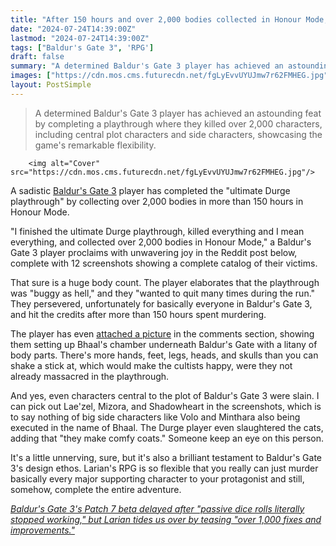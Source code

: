 ```yaml
---
title: "After 150 hours and over 2,000 bodies collected in Honour Mode, the sanest Baldur's Gate 3 fan crowns the 'ultimate Durge playthrough'"
date: "2024-07-24T14:39:00Z"
lastmod: "2024-07-24T14:39:00Z"
tags: ["Baldur's Gate 3", 'RPG']
draft: false
summary: "A determined Baldur's Gate 3 player has achieved an astounding feat by completing a playthrough where they killed over 2,000 characters, including central plot characters and side characters, showcasing the game's remarkable flexibility."
images: ["https://cdn.mos.cms.futurecdn.net/fgLyEvvUYUJmw7r62FMHEG.jpg"]
layout: PostSimple
---
```

> A determined Baldur's Gate 3 player has achieved an astounding feat by completing a playthrough where they killed over 2,000 characters, including central plot characters and side characters, showcasing the game's remarkable flexibility.


        <img alt="Cover" src="https://cdn.mos.cms.futurecdn.net/fgLyEvvUYUJmw7r62FMHEG.jpg"/>
        
A sadistic [Baldur's Gate 3](https://www.gamesradar.com/baldurs-gate-3-guide/) player has completed the "ultimate Durge playthrough" by collecting over 2,000 bodies in more than 150 hours in Honour Mode.

"I finished the ultimate Durge playthrough, killed everything and I mean everything, and collected over 2,000 bodies in Honour Mode," a Baldur's Gate 3 player proclaims with unwavering joy in the Reddit post below, complete with 12 screenshots showing a complete catalog of their victims.

That sure is a huge body count. The player elaborates that the playthrough was "buggy as hell," and they "wanted to quit many times during the run." They persevered, unfortunately for basically everyone in Baldur's Gate 3, and hit the credits after more than 150 hours spent murdering.

The player has even [attached a picture](https://www.reddit.com/media?url=https%3A%2F%2Fpreview.redd.it%2Fi-finished-the-ultimate-durge-playthrough-killed-everything-v0-849ema33jged1.png%3Fwidth%3D1484%26format%3Dpng%26auto%3Dwebp%26s%3D1f6f201d2c521c697440c9ae9b7ad3dfa108ca66) in the comments section, showing them setting up Bhaal's chamber underneath Baldur's Gate with a litany of body parts. There's more hands, feet, legs, heads, and skulls than you can shake a stick at, which would make the cultists happy, were they not already massacred in the playthrough.

And yes, even characters central to the plot of Baldur's Gate 3 were slain. I can pick out Lae'zel, Mizora, and Shadowheart in the screenshots, which is to say nothing of big side characters like Volo and Minthara also being executed in the name of Bhaal. The Durge player even slaughtered the cats, adding that "they make comfy coats." Someone keep an eye on this person.

It's a little unnerving, sure, but it's also a brilliant testament to Baldur's Gate 3's design ethos. Larian's RPG is so flexible that you really can just murder basically every major supporting character to your protagonist and still, somehow, complete the entire adventure.

[<em>Baldur's Gate 3's Patch 7 beta delayed after "passive dice rolls literally stopped working," but Larian tides us over by teasing "over 1,000 fixes and improvements."</em>](https://www.gamesradar.com/games/baldur-s-gate/baldurs-gate-3s-patch-7-beta-delayed-after-passive-dice-rolls-literally-stopped-working-but-larian-tides-us-over-by-teasing-over-1000-fixes-and-improvements/)
        